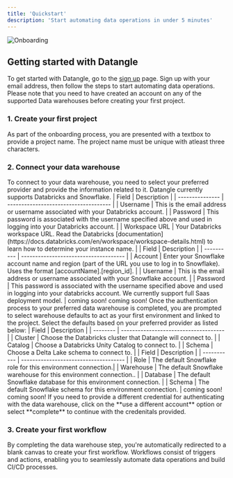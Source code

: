 ```yaml
---
title: 'Quickstart'
description: 'Start automating data operations in under 5 minutes'
---
```


<Frame caption="Datangle onboarding page" >
  <img src="/images/onboarding.png" 
  alt="Onboarding"
  />
</Frame>

## Getting started with Datangle

To get started with Datangle, go to the [sign up](https://app.datangle.io/signup) page. Sign up with your email address, then follow the steps to start automating data operations.
<Info>Please note that you need to have created an account on any of the supported Data warehouses before creating your first project.</Info>


### 1. Create your first project

<AccordionGroup>
  <Accordion icon="folder" title="Choose a project name">
    As part of the onboarding process, you are presented with a textbox to provide a project name. The project name must be unique with atleast three characters. 
  </Accordion>
</AccordionGroup>

### 2. Connect your data warehouse

<AccordionGroup>

<Accordion icon="message-bot" title="Authenticate with data warehouse credentials">
  To connect to your data warehouse, you need to select your preferred provider and provide the information related to it. Datangle currently supports Databricks and Snowflake.
  <Tabs>
  <Tab title="Databricks">
    | Field           | Description                           |
    | --------------- | ------------------------------------- |
    | Username        | This is the email address or username associated with your Databricks account. |
    | Password        | This password is associated with the username specified above and used in logging into your Databricks account. |
    | Workspace URL   | Your Databricks workspace URL. Read the Databricks [documentation](https://docs.databricks.com/en/workspace/workspace-details.html) to learn how to determine your instance name. |

  </Tab>
  <Tab title="Snowflake">
    | Field      | Description                           |
    | ---------- | ------------------------------------- |
    | Account    | Enter your Snowflake account name and region (part of the URL you use to log in to Snowflake). Uses the format [accountName].[region_id]. |
    | Username   | This is the email address or username associated with your Snowflake account. |
    | Password   | This password is associated with the username specified above and used in logging into your databricks account. We currently support full Saas deployment model. |
  </Tab>
  <Tab title="Amazon Redshift">
    coming soon!
  </Tab>
  <Tab title="Google Big Query">
    coming soon!
  </Tab>
</Tabs>

</Accordion>
<Accordion icon="rocket" title="Choose warehouse defaults">
  Once the authentication process to your preferred data warehouse is completed, you are prompted to select warehouse defaults to act as your first environment and linked to the project. Select the defaults based on your preferred provider as listed below:

  <Tabs>
  <Tab title="Databricks">
    | Field    | Description                           |
    | -------- | ------------------------------------- |
    | Cluster  | Choose the Databricks cluster that Datangle will connect to. |
    | Catalog  | Choose a Databricks Unity Catalog to connect to. |
    | Schema   | Choose a Delta Lake schema to connect to. |

  </Tab>
  <Tab title="Snowflake">
    | Field       | Description                           |
    | ----------- | ------------------------------------- |
    | Role        | The default Snowflake role for this environment connection.|
    | Warehouse   | The default Snowflake warehouse for this environment connection.. |
    | Database    | The default Snowflake database for this environment connection. |
    | Schema      | The default Snowflake schema for this environment connection. |
  </Tab>
  <Tab title="Amazon Redshift">
    coming soon!
  </Tab>
  <Tab title="Google Big Query">
    coming soon!
  </Tab>
</Tabs>
  <Tip>If you need to provide a different credential for authenticating with the data warehouse, click on the **use a different account** option or select **complete** to continue with the credenitals provided.</Tip>
</Accordion>


</AccordionGroup>


### 3. Create your first workflow

<AccordionGroup>
  <Accordion icon="bolt-lightning" title="Workflow canvas">
    By completing the data warehouse step, you're automatically redirected to a blank canvas to create your first workflow. Workflows consist of triggers and actions, enabling you to seamlessly automate data operations and build CI/CD processes.
  </Accordion>
</AccordionGroup>

